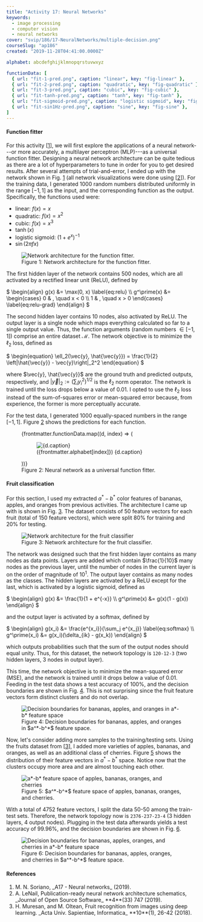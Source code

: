 ```yaml
---
title: "Activity 17: Neural Networks"
keywords:
  - image processing
  - computer vision
  - neural networks
cover: "svip/186/17-NeuralNetworks/multiple-decision.png"
courseSlug: "ap186"
created: "2019-11-28T04:41:00.0000Z"

alphabet: abcdefghijklmnopqrstuvwxyz

functionData: [
  { url: "fit-1-pred.png", caption: "linear", key: "fig-linear" },
  { url: "fit-2-pred.png", caption: "quadratic", key: "fig-quadratic" },
  { url: "fit-3-pred.png", caption: "cubic", key: "fig-cubic" },
  { url: "fit-tanh-pred.png", caption: "tanh", key: "fig-tanh" },
  { url: "fit-sigmoid-pred.png", caption: "logistic sigmoid", key: "fig-sigmoid" },
  { url: "fit-sin1Hz-pred.png", caption: "sine", key: "fig-sine" },
]
---
```



#### Function fitter

For this activity [[1](#Soriano2019)], we will first explore the applications of a neural network---or more accurately,
a multilayer perceptron (MLP)---as a universal function fitter. Designing a neural network architecture can be quite
tedious as there are a lot of hyperparameters to tune in order for you to get desired results. After several attempts of
trial-and-error, I ended up with the network shown in Fig.&nbsp;[1](#fig-funcfit-architecture) (all network
visualizations were done using [[2](#LeNail2019)]). For the training data, I generated 1000 random numbers distributed
uniformly in the range $[-1, 1]$ as the input, and the corresponding function as the output. Specifically, the functions
used were:

- linear: $f(x) = x$
- quadratic: $f(x) = x^2$
- cubic: $f(x) = x^3$
- $\tanh(x)$
- logistic sigmoid: $(1 + e^x)^{-1}$
- $\sin(2\pi fx)$

<figure id="fig-funcfit-architecture" class="container">
  <img
    src={buildCldUrl("svip/186/17-NeuralNetworks/func-fit.png")}
    alt="Network architecture for the function fitter."
  />
  <figcaption class="col-span-3 text-center">
    Figure 1: Network architecture for the function fitter.
  </figcaption>
</figure>

The first hidden layer of the network contains 500 nodes, which are all activated by a rectified linear unit (ReLU),
defined by

<span id="eq-relu" class="mx-auto">
$
\begin{align}
  g(x) &= \max(0, x) \label{eq:relu} \\
	g^\prime(x) &=
	\begin{cases}
    0 & , \quad x < 0 \\
      1 & , \quad x > 0
	\end{cases} \label{eq:relu-grad}
\end{align}
$
</span>

The second hidden layer contains 10 nodes, also activated by ReLU. The output layer is a single node which maps
everything calculated so far to a single output value. Thus, the function arguments (random numbers $\in [-1,1]$)
comprise an entire dataset $\mathcal{M}$. The network objective is to minimize the $\ell_2$ loss, defined as

<span id="eq-l2-loss" class="mx-auto">
$
\begin{equation}
  \ell_2(\vec{y}, \hat{\vec{y}}) = \frac{1}{2} \left|\hat{\vec{y}} - \vec{y}\right|_2^2
\end{equation}
$
</span>

where $\vec{y}, \hat{\vec{y}}$ are the ground truth and predicted outputs, respectively, and
$\left|\vec{y}\right|_2 := \left(\sum_i y_i^2\right)^{1/2}$ is the $\ell_2$ norm operator. The network is trained until
the loss drops below a value of 0.01. I opted to use the $\ell_2$ loss instead of the sum-of-squares error or
mean-squared error because, from experience, the former is more perceptually accurate.

For the test data, I generated 1000 equally-spaced numbers in the range $[-1,1]$. Figure&nbsp;[2](#fig-function-fitter)
shows the predictions for each function.

<figure id="fig-function-fitter" class="container grid grid-cols-3 gap-4 items-end">
  {frontmatter.functionData.map((d, index) => (
    <figure id={d.key}>
      <img
        src={buildCldUrl(`svip/186/17-NeuralNetworks/${d.url}`)}
        alt={d.caption}
      />
      <figcaption class="text-center">
        ({frontmatter.alphabet[index]}) {d.caption}
      </figcaption>
    </figure>
  ))}
  <figcaption class="col-span-3 text-center">
    Figure 2: Neural network as a universal function fitter.
  </figcaption>
</figure>

#### Fruit classification

For this section, I used my extracted $a^*-b^*$ color features of bananas, apples, and oranges from previous activities.
The architecture I came up with is shown in Fig.&nbsp;[3](#fig-fruit-architecture). The dataset consists of 50 feature
vectors for each fruit (total of 150 feature vectors), which were split 80% for training and 20% for testing.

<figure id="fig-fruit-architecture" class="container">
  <img
    src={buildCldUrl("svip/186/17-NeuralNetworks/fruit-net.png")}
    alt="Network architecture for the fruit classifier"
  />
  <figcaption class="col-span-3 text-center">
    Figure 3: Network architecture for the fruit classifier.
  </figcaption>
</figure>

The network was designed such that the first hidden layer contains as many nodes as data points. Layers are added which
contain $\frac{1}{10}$ many nodes as the previous layer, until the number of nodes in the current layer is on the order
of magnitude of 10<sup>1</sup>. The output layer contains as many nodes as the classes. The hidden layers are activated
by a ReLU except for the last, which is activated by a logistic sigmoid, defined as

<span id="eq-sigmoid" class="mx-auto">
$
\begin{align}
  g(x) &= \frac{1}{1 + e^{-x}} \\
	g^\prime(x) &= g(x)(1 - g(x))
\end{align}
$
</span>

and the output layer is activated by a softmax, defined by

<span id="eq-softmax" class="mx-auto">
$
\begin{align}
  g(x_i) &= \frac{e^{x_i}}{\sum_j e^{x_j}} \label{eq:softmax} \\
	g^\prime(x_i) &= g(x_i)(\delta_{ik} - g(x_k))
\end{align}
$
</span>

which outputs probabilities such that the sum of the output nodes should equal unity. Thus, for this dataset, the
network topology is `120-12-3` (two hidden layers, 3 nodes in output layer).

This time, the network objective is to minimize the mean-squared error (MSE), and the network is trained until it drops
below a value of 0.01. Feeding in the test data shows a test accuracy of 100%, and the decision boundaries are shown
in Fig.&nbsp;[4](#fig-fruit-decision3). This is not surprising since the fruit feature vectors form distinct clusters
and do not overlap.

<figure id="fig-fruit-decision3" class="container">
  <img
    src={buildCldUrl("svip/186/17-NeuralNetworks/ban-app-ora-decision.png")}
    alt="Decision boundaries for bananas, apples, and oranges in a*-b* feature space"
    class="mx-auto"
  />
  <figcaption class="text-center">
    Figure 4: Decision boundaries for bananas, apples, and oranges in $a^*-b^*$ feature space.
  </figcaption>
</figure>

Now, let's consider adding more samples to the training/testing sets. Using the fruits dataset from [[3](#Muresan2018)],
I added more varieties of apples, bananas, and oranges, as well as an additional class of cherries.
Figure&nbsp;[5](#fig-fruits-set) shows the distribution of their feature vectors in $a^*-b^*$ space. Notice now that the
clusters occupy more area and are almost touching each other.

<figure id="fig-fruits-set" class="container">
  <img
    src={buildCldUrl("svip/186/17-NeuralNetworks/fruits-train.png")}
    alt="a*-b* feature space of apples, bananas, oranges, and cherries"
    class="mx-auto"
  />
  <figcaption class="text-center">
    Figure 5: $a^*-b^*$ feature space of apples, bananas, oranges, and cherries.
  </figcaption>
</figure>

With a total of 4752 feature vectors, I split the data 50-50 among the train-test sets. Therefore, the network topology
now is `2376-237-23-4` (3 hidden layers, 4 output nodes). Plugging in the test data afterwards yields a test accuracy of
99.96%, and the decision boundaries are shown in Fig.&nbsp;[6](#fig-multiple-fruits).

<figure id="fig-multiple-fruits" class="container">
  <img
    src={buildCldUrl("svip/186/17-NeuralNetworks/multiple-decision.png")}
    alt="Decision boundaries for bananas, apples, oranges, and cherries in a*-b* feature space"
    class="mx-auto"
  />
  <figcaption class="text-center">
    Figure 6: Decision boundaries for bananas, apples, oranges, and cherries in $a^*-b^*$ feature space.
  </figcaption>
</figure>

#### References

<ol className="reference">
  <li id="Soriano2019">M. N. Soriano, _A17 - Neural networks_ (2019).</li>
  <li id="LeNail2019">
    A. LeNail, Publication-ready neural network architecture schematics,
    _Journal of Open Source Software_ **4**(33) 747 (2019).
  </li>
  <li id="Muresan2018">
    H. Muresan, and M. Oltean, Fruit recognition from images using deep learning.
    _Acta Univ. Sapientiae, Informatica_ **10**(1), 26-42 (2018).
  </li>
</ol>
